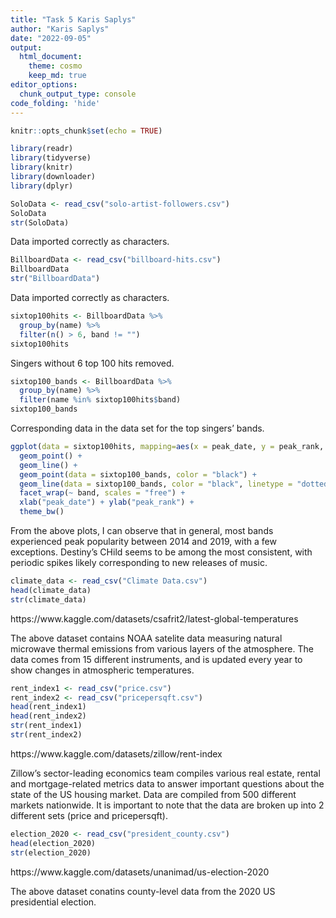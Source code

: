 ```yaml
---
title: "Task 5 Karis Saplys"
author: "Karis Saplys"
date: "2022-09-05"
output: 
  html_document:
    theme: cosmo
    keep_md: true
editor_options: 
  chunk_output_type: console
code_folding: 'hide'
---
```


```r
knitr::opts_chunk$set(echo = TRUE)
```

```r
library(readr)
library(tidyverse)
library(knitr)
library(downloader)
library(dplyr)
```

```r
SoloData <- read_csv("solo-artist-followers.csv")
SoloData
str(SoloData)
```

Data imported correctly as characters.

```r
BillboardData <- read_csv("billboard-hits.csv")
BillboardData
str("BillboardData")
```

Data imported correctly as characters.

```r
sixtop100hits <- BillboardData %>%
  group_by(name) %>%
  filter(n() > 6, band != "")
sixtop100hits
```

Singers without 6 top 100 hits removed.

```r

sixtop100_bands <- BillboardData %>%
  group_by(name) %>%
  filter(name %in% sixtop100hits$band)
sixtop100_bands
```

Corresponding data in the data set for the top singers’ bands.

```r
ggplot(data = sixtop100hits, mapping=aes(x = peak_date, y = peak_rank, color = name, group = name)) +
  geom_point() +
  geom_line() +
  geom_point(data = sixtop100_bands, color = "black") +
  geom_line(data = sixtop100_bands, color = "black", linetype = "dotted") +
  facet_wrap(~ band, scales = "free") +
  xlab("peak_date") + ylab("peak_rank") +
  theme_bw()
```

From the above plots, I can observe that in general, most bands experienced peak popularity between 2014 and 2019, with a few exceptions. Destiny's CHild seems to be among the most consistent, with periodic spikes likely corresponding to new releases of music. 

```r
climate_data <- read_csv("Climate Data.csv")
head(climate_data)
str(climate_data)
```
https://www.kaggle.com/datasets/csafrit2/latest-global-temperatures 

The above dataset contains NOAA satelite data measuring natural microwave thermal emissions from various layers of the atmosphere. The data comes from 15 different instruments, and is updated every year to show changes in atmospheric temperatures. 

```r
rent_index1 <- read_csv("price.csv")
rent_index2 <- read_csv("pricepersqft.csv")
head(rent_index1)
head(rent_index2)
str(rent_index1)
str(rent_index2)
```
https://www.kaggle.com/datasets/zillow/rent-index

Zillow's sector-leading economics team compiles various real estate, rental and mortgage-related metrics data to answer important questions about the state of the US housing market. Data are compiled from 500 different markets nationwide. It is important to note that the data are broken up into 2 different sets (price and pricepersqft).

```r
election_2020 <- read_csv("president_county.csv")
head(election_2020)
str(election_2020)
```
https://www.kaggle.com/datasets/unanimad/us-election-2020

The above dataset conatins county-level data from the 2020 US presidential election. 
